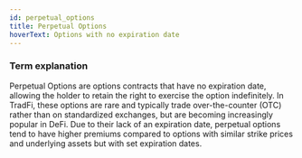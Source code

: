 ```yaml
---
id: perpetual_options
title: Perpetual Options
hoverText: Options with no expiration date
---
```


### Term explanation

Perpetual Options are options contracts that have no expiration date, allowing the holder to retain the right to exercise the option indefinitely. In TradFi, these options are rare and typically trade over-the-counter (OTC) rather than on standardized exchanges, but are becoming increasingly popular in DeFi. Due to their lack of an expiration date, perpetual options tend to have higher premiums compared to options with similar strike prices and underlying assets but with set expiration dates.